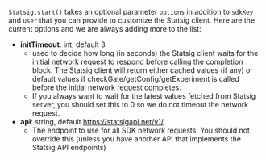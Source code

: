 `Statsig.start()` takes an optional parameter `options` in addition to `sdkKey` and `user` that you can provide to customize the Statsig client. Here are the current options and we are always adding more to the list:

- **initTimeout**: int, default 3
  - used to decide how long (in seconds) the Statsig client waits for the initial network request to respond before calling the completion block. The Statsig client will return either cached values (if any) or default values if checkGate/getConfig/getExperiment is called before the initial network request completes.
  - If you always want to wait for the latest values fetched from Statsig server, you should set this to 0 so we do not timeout the network request.
- **api**: string, default https://statsigapi.net/v1/
  - The endpoint to use for all SDK network requests. You should not override this (unless you have another API that implements the Statsig API endpoints)
